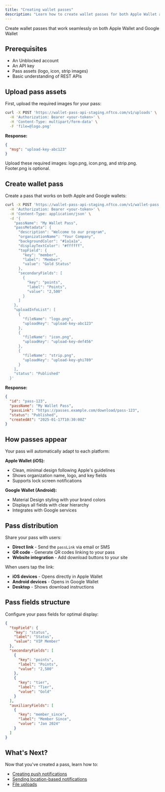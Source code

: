 ```yaml
---
title: "Creating wallet passes"
description: "Learn how to create wallet passes for both Apple Wallet and Google Wallet"
---
```


Create wallet passes that work seamlessly on both Apple Wallet and Google Wallet

## Prerequisites

- An Unblocked account
- An API key
- Pass assets (logo, icon, strip images)
- Basic understanding of REST APIs

## Upload pass assets

First, upload the required images for your pass:

```bash
curl -X POST 'https://wallet-pass-api-staging.nftco.com/v1/uploads' \
  -H 'Authorization: Bearer <your-token>' \
  -H 'Content-Type: multipart/form-data' \
  -F 'file=@logo.png'
```

**Response:**
```json
{
  "msg": "upload-key-abc123"
}
```

<Note>
Upload these required images: logo.png, icon.png, and strip.png. Footer.png is optional.
</Note>

## Create wallet pass

Create a pass that works on both Apple and Google wallets:

```bash
curl -X POST 'https://wallet-pass-api-staging.nftco.com/v1/wallet-pass' \
  -H 'Authorization: Bearer <your-token>' \
  -H 'Content-Type: application/json' \
  -d '{
    "passName": "My Wallet Pass",
    "passMetadata": {
      "description": "Welcome to our program",
      "organizationName": "Your Company",
      "backgroundColor": "#1a1a1a",
      "displayTextColor": "#ffffff",
      "topField": {
        "key": "member",
        "label": "Member",
        "value": "Gold Status"
      },
      "secondaryFields": [
        {
          "key": "points",
          "label": "Points",
          "value": "2,500"
        }
      ]
    },
    "uploadInfoList": [
      {
        "fileName": "logo.png",
        "uploadKey": "upload-key-abc123"
      },
      {
        "fileName": "icon.png", 
        "uploadKey": "upload-key-def456"
      },
      {
        "fileName": "strip.png",
        "uploadKey": "upload-key-ghi789"
      }
    ],
    "status": "Published"
  }'
```

**Response:**
```json
{
  "id": "pass-123",
  "passName": "My Wallet Pass",
  "passLink": "https://passes.example.com/download/pass-123",
  "status": "Published",
  "createdAt": "2025-01-17T10:30:00Z"
}
```

## How passes appear

Your pass will automatically adapt to each platform:

**Apple Wallet (iOS):**
- Clean, minimal design following Apple's guidelines
- Shows organization name, logo, and key fields
- Supports lock screen notifications

**Google Wallet (Android):**
- Material Design styling with your brand colors
- Displays all fields with clear hierarchy
- Integrates with Google services

## Pass distribution

Share your pass with users:

- **Direct link** - Send the `passLink` via email or SMS
- **QR code** - Generate QR codes linking to your pass
- **Website integration** - Add download buttons to your site

When users tap the link:
- **iOS devices** - Opens directly in Apple Wallet
- **Android devices** - Opens in Google Wallet
- **Desktop** - Shows download instructions

## Pass fields structure

Configure your pass fields for optimal display:

```json
{
  "topField": {
    "key": "status",
    "label": "Status", 
    "value": "VIP Member"
  },
  "secondaryFields": [
    {
      "key": "points",
      "label": "Points",
      "value": "2,500"
    },
    {
      "key": "tier",
      "label": "Tier",
      "value": "Gold"
    }
  ],
  "auxiliaryFields": [
    {
      "key": "member_since",
      "label": "Member Since",
      "value": "Jan 2024"
    }
  ]
}
```

## What's Next?

Now that you've created a pass, learn how to:

- [Creating push notifications](/documentation/creating-push-notifications)
- [Sending location-based notifications](/documentation/sending-location-based-notifications)
- [File uploads](/documentation/file-uploads) 
